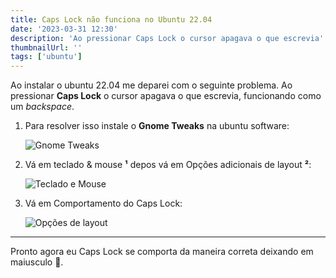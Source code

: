 ```yaml
---
title: Caps Lock não funciona no Ubuntu 22.04
date: '2023-03-31 12:30'
description: 'Ao pressionar Caps Lock o cursor apagava o que escrevia'
thumbnailUrl: ''
tags: ['ubuntu']
---
```


Ao instalar o ubuntu 22.04 me deparei com o seguinte problema. Ao pressionar **Caps Lock** o cursor apagava o que escrevia, funcionando como um *backspace*.

1. Para resolver isso instale o **Gnome Tweaks** na ubuntu software:

   ![Gnome Tweaks](/images/gnome-tweaks.png 'Gnome Tweaks')

2. Vá em teclado & mouse **¹** depos vá em Opções adicionais de layout **²**:

   ![Teclado e Mouse](/images/gnome-tweaks-instructions-01.png 'Teclado e Mouse')

3. Vá em Comportamento do Caps Lock:

   ![Opções de layout](/images/gnome-tweaks-instructions-02.png 'Opções de layout')

---

Pronto agora eu Caps Lock se comporta da maneira correta deixando em maiusculo 🤩.
